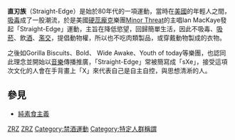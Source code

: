 '''直刃族'''（Straight-Edge）是始於80年代的一項運動，當時在[[美國|美國]]的年輕人之間，[[吸毒|吸毒]]成了一股潮流，於是美國[[硬蕊龐克|硬蕊龐克]]樂團[[Minor_Threat|Minor Threat]]的主唱Ian MacKaye發起「Straight-Edge」運動，主旨在降低慾望，回歸簡單生活，因此不吸毒、[[吸菸|吸菸]]、飲[[酒|酒]]、[[濫交|濫交]]，提倡動物權，所以也不吃肉類製品，或穿戴動物製成的衣物。

之後如Gorilla Biscuits、Bold、 Wide Awake、Youth of today等樂團，也認同此理念並開始以[[音樂|音樂]]傳播推廣，「Straight-Edge」常被簡寫成「sXe」，接受這項次文化的人會在手背畫上「X」來代表自己是自主自控，與思想清淅的人。

== 參見 ==
* [[純素食主義|純素食主義]]

[[Category:美國歷史|ZRZ]]
[[Category:美國文化|ZRZ]]
[[Category:禁酒運動|Category:禁酒運動]]
[[Category:特定人群稱謂|Category:特定人群稱謂]]